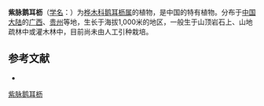 {{Speciesbox
| name = 紫脉鹅耳枥
| status = 
| status_system = 
| image =
| genus = Carpinus
| species = purpurinervis
| authority = Hu
}}

'''紫脉鹅耳枥'''（[[学名|学名]]：{{lang|la|''Carpinus purpurinervis''}}）为[[桦木科|桦木科]][[鹅耳枥属|鹅耳枥属]]的植物，是中国的特有植物。分布于[[中国大陆|中国大陆]]的[[广西|广西]]、[[贵州|贵州]]等地，生长于海拔1,000米的地区，一般生于山顶岩石上、山地疏林中或灌木林中，目前尚未由人工引种栽培。

== 参考文献 ==
<div class="references-small">
* {{cite web| url =http://www.bioinfo.cn/db05/KmzwSpecies.php?action=view&id=1112| title =紫脉鹅耳枥| work =《中国高等植物数据库全库》| publisher =中国科学院微生物研究所| author =昆明植物研究所| accessdate =2009-02-22| deadurl =yes| archiveurl =https://web.archive.org/web/20160305011000/http://www.bioinfo.cn/db05/KmzwSpecies.php?action=view&id=1112| archivedate =2016-03-05}}
</div>
{{Taxonbar|from=Q1044791}}

[[Category:鹅耳枥属|紫脉鹅耳枥]]


{{植物小作品}}